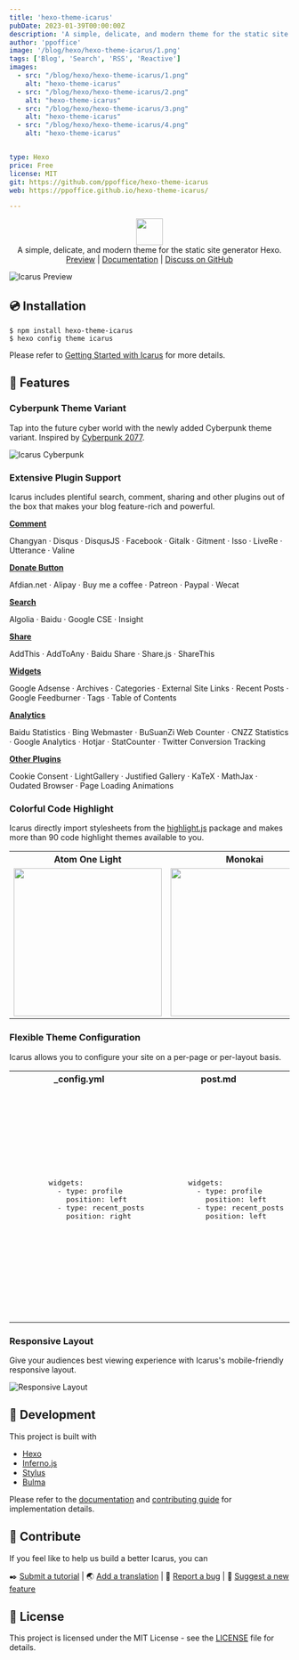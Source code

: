 ```yaml
---
title: 'hexo-theme-icarus'
pubDate: 2023-01-39T00:00:00Z
description: 'A simple, delicate, and modern theme for the static site generator Hexo. '
author: 'ppoffice'
image: '/blog/hexo/hexo-theme-icarus/1.png'
tags: ['Blog', 'Search', 'RSS', 'Reactive']
images:
  - src: "/blog/hexo/hexo-theme-icarus/1.png"
    alt: "hexo-theme-icarus"
  - src: "/blog/hexo/hexo-theme-icarus/2.png"
    alt: "hexo-theme-icarus"
  - src: "/blog/hexo/hexo-theme-icarus/3.png"
    alt: "hexo-theme-icarus"
  - src: "/blog/hexo/hexo-theme-icarus/4.png"
    alt: "hexo-theme-icarus"


type: Hexo
price: Free
license: MIT
git: https://github.com/ppoffice/hexo-theme-icarus
web: https://ppoffice.github.io/hexo-theme-icarus/

---
```


<p align="center" class="mb-2">
<img class="not-gallery-item" height="48" src="https://ppoffice.github.io/hexo-theme-icarus/img/logo.svg"/>
<br/> A simple, delicate, and modern theme for the static site generator Hexo.
<br/>
<a href="https://ppoffice.github.io/hexo-theme-icarus/">Preview</a> |
<a href="https://ppoffice.github.io/hexo-theme-icarus/categories/">Documentation</a> |
<a href="https://github.com/ppoffice/hexo-theme-icarus/discussions">Discuss on GitHub</a>
<br/>
</p>

![](https://ppoffice.github.io/hexo-theme-icarus/gallery/preview.png?1 "Icarus Preview")

## :cd: Installation

```shell
$ npm install hexo-theme-icarus
$ hexo config theme icarus
```

Please refer to [Getting Started with Icarus](https://ppoffice.github.io/hexo-theme-icarus/uncategorized/getting-started-with-icarus/) 
for more details.

## :gift: Features

### Cyberpunk Theme Variant

Tap into the future cyber world with the newly added Cyberpunk theme variant.
Inspired by [Cyberpunk 2077](https://www.cyberpunk.net).

![Icarus Cyberpunk](https://ppoffice.github.io/hexo-theme-icarus/gallery/screenshots/cyberpunk.png "Icarus Cyberpunk")

### Extensive Plugin Support

Icarus includes plentiful search, comment, sharing and other plugins out of the box that makes your
blog feature-rich and powerful.

**[Comment](https://ppoffice.github.io/hexo-theme-icarus/categories/Plugins/Comment/)**

Changyan &middot; Disqus &middot; DisqusJS &middot; Facebook &middot; Gitalk &middot; Gitment &middot;
Isso &middot; LiveRe &middot; Utterance &middot; Valine

**[Donate Button](https://ppoffice.github.io/hexo-theme-icarus/categories/Plugins/Donation/)**

Afdian.net &middot; Alipay &middot; Buy me a coffee &middot; Patreon &middot; Paypal &middot; Wecat

**[Search](https://ppoffice.github.io/hexo-theme-icarus/categories/Plugins/Search/)**

Algolia &middot; Baidu &middot; Google CSE &middot; Insight

**[Share](https://ppoffice.github.io/hexo-theme-icarus/categories/Plugins/Share/)**

AddThis &middot; AddToAny &middot; Baidu Share &middot; Share.js &middot; ShareThis

**[Widgets](https://ppoffice.github.io/hexo-theme-icarus/categories/Widgets/)**

Google Adsense &middot; Archives &middot; Categories &middot; External Site Links &middot; 
Recent Posts &middot; Google Feedburner &middot; Tags &middot; Table of Contents

**[Analytics](https://ppoffice.github.io/hexo-theme-icarus/Plugins/Analytics/icarus-user-guide-web-analytics-plugins/)**

Baidu Statistics &middot; Bing Webmaster &middot; BuSuanZi Web Counter &middot; CNZZ Statistics &middot;
Google Analytics &middot; Hotjar &middot; StatCounter &middot; Twitter Conversion Tracking

**[Other Plugins](https://ppoffice.github.io/hexo-theme-icarus/categories/Plugins/)**

Cookie Consent &middot; LightGallery &middot; Justified Gallery &middot; KaTeX &middot; MathJax &middot;
Oudated Browser &middot; Page Loading Animations

### Colorful Code Highlight

Icarus directly import stylesheets from the [highlight.js](https://highlightjs.org/) package and makes more than
90 code highlight themes available to you.

<table>
    <tr>
        <th>Atom One Light</th>
        <th>Monokai</th>
        <th>Kimbie Dark</th>
    </tr>
    <tr>
        <td><img width="266" src="https://ppoffice.github.io/hexo-theme-icarus/gallery/code-highlight/atom-one-light.png?2"/></td>
        <td><img width="266" src="https://ppoffice.github.io/hexo-theme-icarus/gallery/code-highlight/monokai.png?2"/></td>
        <td><img width="266" src="https://ppoffice.github.io/hexo-theme-icarus/gallery/code-highlight/kimbie-dark.png?2"/></td>
    </tr>
</table>

### Flexible Theme Configuration

Icarus allows you to configure your site on a per-page or per-layout basis.

<div>
<table>
    <tr>
        <th>_config.yml</th>
        <th>post.md</th>
        <th>_config.page.yml</th>
    </tr>
    <tr>
        <td>
        <pre>
        widgets:
          - type: profile
            position: left
          - type: recent_posts
            position: right
        </pre>
        </td>
        <td>
        <pre>
        widgets:
          - type: profile
            position: left
          - type: recent_posts
            position: left
        </pre>
        </td>
        <td>
        <pre>
        widgets: null
        
        
        
        </pre>
        </td>
    </tr>
    <tr>
        <td><img width="266" src="https://ppoffice.github.io/hexo-theme-icarus/gallery/screenshots/default-config.png"/></td>
        <td><img width="266" src="https://ppoffice.github.io/hexo-theme-icarus/gallery/screenshots/post-config.png"/></td>
        <td><img width="266" src="https://ppoffice.github.io/hexo-theme-icarus/gallery/screenshots/layout-config.png"/></td>
    </tr>
</table>
</div>

### Responsive Layout

Give your audiences best viewing experience with Icarus's mobile-friendly responsive layout.

![Responsive Layout](https://ppoffice.github.io/hexo-theme-icarus/gallery/responsive.png)

## :hammer: Development

This project is built with

- [Hexo](https://hexo.io/)
- [Inferno.js](https://infernojs.org/)
- [Stylus](https://stylus-lang.com/)
- [Bulma](https://bulma.io/)

Please refer to the [documentation](https://ppoffice.github.io/hexo-theme-icarus/categories/) and 
[contributing guide](https://github.com/ppoffice/hexo-theme-icarus/blob/master/CONTRIBUTING.md) for implementation details.

## :tada: Contribute

If you feel like to help us build a better Icarus, you can

:black_nib: [Submit a tutorial](https://github.com/ppoffice/hexo-theme-icarus/new/site/source/_posts) |
:earth_asia: [Add a translation](https://github.com/ppoffice/hexo-theme-icarus/tree/master/languages) |
:triangular_flag_on_post: [Report a bug](https://github.com/ppoffice/hexo-theme-icarus/issues) |
:electric_plug: [Suggest a new feature](https://github.com/ppoffice/hexo-theme-icarus/pulls)

## :memo: License

This project is licensed under the MIT License - see the [LICENSE](https://github.com/ppoffice/hexo-theme-icarus/blob/master/LICENSE) file for details.
